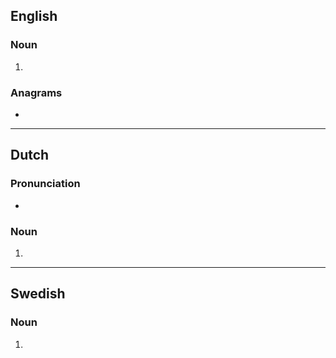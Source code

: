 {{also|Guldens}}
==English==

===Noun===
{{head|en|noun form}}

# {{plural of|en|gulden}}

===Anagrams===
* {{anagrams|en|a=deglnsu|Lugsden|ungelds}}

----

==Dutch==

===Pronunciation===
* {{audio|nl|Nl-guldens.ogg|Audio}}

===Noun===
{{head|nl|noun form}}

# {{nl-noun form of|pl|gulden}}

----

==Swedish==

===Noun===
{{head|sv|noun form}}

# {{sv-noun-form-def-gen-pl|guld}}